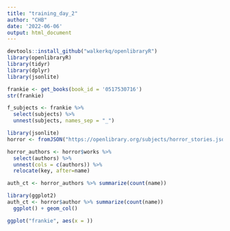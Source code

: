 ```yaml
---
title: "training_day_2"
author: "CHB"
date: '2022-06-06'
output: html_document
---
```


```r
devtools::install_github("walkerkq/openlibraryR")
library(openlibraryR)
library(tidyr)
library(dplyr)
library(jsonlite)
```
```r
frankie <- get_books(book_id = '0517530716')
str(frankie)
```
```r
f_subjects <- frankie %>%
  select(subjects) %>%
  unnest(subjects, names_sep = "_")
```
```r
library(jsonlite)
horror <- fromJSON("https://openlibrary.org/subjects/horror_stories.json")
```


```r
horror_authors <- horror$works %>%
  select(authors) %>%
  unnest(cols = c(authors)) %>%
  relocate(key, after=name)
```

```r
auth_ct <- horror_authors %>% summarize(count(name))
```

```r
library(ggplot2)
auth_ct <- horror$author %>% summarize(count(name)) 
  ggplot() + geom_col()
```

```r
ggplot("frankie", aes(x = ))
```

